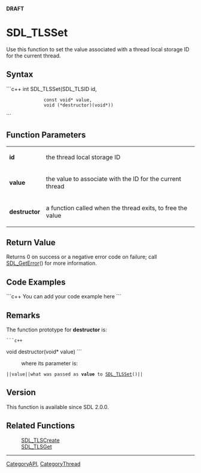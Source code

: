 <!-- pragma section-numbers off -->
<!-- pragma camelcase off -->
'''DRAFT'''


<!-- #*^*^*^*^*See http://wiki.libsdl.org/moin.cgi/SGFunctions for details on editing this page*^*^*^*^* -->


= SDL_TLSSet =
Use this function to set the value associated with a thread local storage ID for the current thread.




== Syntax ==
```c++
int SDL_TLSSet(SDL_TLSID   id,
               const void* value,
               void (*destructor)(void*))
```

<!-- #Fill in the above syntax per the Style Guide, then delete this comment. -->


== Function Parameters ==
{|
|'''id'''
|the thread local storage ID
|-
|'''value'''
|the value to associate with the ID for the current thread
|-
|'''destructor'''
|a function called when the thread exits, to free the value
|}


== Return Value ==
Returns 0 on success or a negative error code on failure; call [[SDL_GetError]]() for more information.


== Code Examples ==
```c++
You can add your code example here
```

<!-- #Leave this section as-is unless you have a code example to put in.  In that case, replace You can add your code example here with your code example following the Style Guide instructions.  Leave the rest of the markup alone and delete this comment. -->


== Remarks ==
The function prototype for '''destructor''' is:
 ```c++
void destructor(void* value)
```
: where its parameter is:
 ||<code>value</code>||what was passed as '''value''' to [[SDL_TLSSet]]()||

== Version ==
This function is available since SDL 2.0.0.

== Related Functions ==
:[[SDL_TLSCreate]]
:[[SDL_TLSGet]]

----
[[CategoryAPI]], [[CategoryThread]]
<!-- #See the Style Guide for instructions on editing the footer. -->
